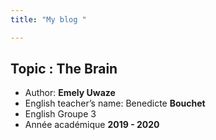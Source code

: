```yaml
---
title: "My blog "

---
```

Topic : The Brain
---------------------

* Author: **Emely Uwaze** 
* English teacher's name: Benedicte **Bouchet** 
* English Groupe 3
* Année académique **2019 - 2020**
